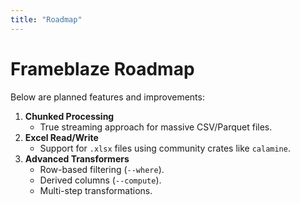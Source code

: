 ```yaml
---
title: "Roadmap"
---
```


# Frameblaze Roadmap

Below are planned features and improvements:

1. **Chunked Processing**
   - True streaming approach for massive CSV/Parquet files.

2. **Excel Read/Write**
   - Support for `.xlsx` files using community crates like `calamine`.

3. **Advanced Transformers**
   - Row-based filtering (`--where`).
   - Derived columns (`--compute`).
   - Multi-step transformations.